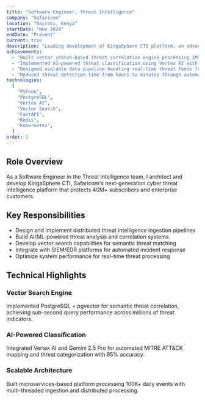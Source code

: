 ```yaml
---
title: "Software Engineer, Threat Intelligence"
company: "Safaricom"
location: "Nairobi, Kenya"
startDate: "Nov 2024"
endDate: "Present"
current: true
description: "Leading development of KingaSphere CTI platform, an advanced cyber threat intelligence system leveraging AI/ML for real-time threat detection and analysis across Safaricom's network infrastructure."
achievements:
  - "Built vector search-based threat correlation engine processing 1M+ events daily"
  - "Implemented AI-powered threat classification using Vertex AI with 95% accuracy"
  - "Designed scalable data pipeline handling real-time threat feeds from multiple sources"
  - "Reduced threat detection time from hours to minutes through automated analysis"
technologies:
  [
    "Python",
    "PostgreSQL",
    "Vertex AI",
    "Vector Search",
    "FastAPI",
    "Redis",
    "Kubernetes",
  ]
order: 1
---
```


## Role Overview

As a Software Engineer in the Threat Intelligence team, I architect and develop KingaSphere CTI, Safaricom's next-generation cyber threat intelligence platform that protects 40M+ subscribers and enterprise customers.

## Key Responsibilities

- Design and implement distributed threat intelligence ingestion pipelines
- Build AI/ML-powered threat analysis and correlation systems
- Develop vector search capabilities for semantic threat matching
- Integrate with SIEM/EDR platforms for automated incident response
- Optimize system performance for real-time threat processing

## Technical Highlights

### Vector Search Engine

Implemented PostgreSQL + pgvector for semantic threat correlation, achieving sub-second query performance across millions of threat indicators.

### AI-Powered Classification

Integrated Vertex AI and Gemini 2.5 Pro for automated MITRE ATT&CK mapping and threat categorization with 95% accuracy.

### Scalable Architecture

Built microservices-based platform processing 100K+ daily events with multi-threaded ingestion and distributed processing.
